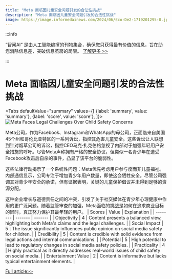 ```yaml
---
title: "Meta 面临因儿童安全问题引发的合法性挑战"
description: "Meta 面临因儿童安全问题引发的合法性挑战"
image: https://image.informedainews.com/2024/06/Eco-De2-1719201295-0.jpg
---
```



:::info

“智闻AI“ 是由人工智能编撰的刊物集合，确保您只获得最有价值的信息，旨在助您消除信息差，突破信息茧房的局限。  [了解更多 >>](/)

:::

# Meta 面临因儿童安全问题引发的合法性挑战


<Tabs
	defaultValue="summary"
	values={[
	{label: 'summary', value: 'summary'},
	{label: 'score', value: 'score'},
]}>
<TabItem value="summary">
<img
  src="https://image.informedainews.com/2024/06/Eco-De2-1719201295-0.jpg"
  alt="Meta Faces Legal Challenges Over Child Safety Concerns"
/>



Meta公司，作为Facebook、Instagram和WhatsApp的母公司，正面临来自美国45个州和哥伦比亚特区的一系列诉讼，指控其危害儿童安全。这些诉讼让人联想到针对烟草公司的诉讼，指控CEO马克·扎克伯格忽视了内部对于加强年轻用户安全措施的呼吁。尽管Meta声称拥有严格的安全协议，但类似一名青少年在遭受Facebook攻击后自杀的事件，凸显了该平台的脆弱性。

这些法律行动揭示了一个系统性问题：Meta优先考虑用户参与度而非儿童福祉。内部通信显示，公司专注于增加青少年用户数量，即使这会牺牲安全。尽管公司强调其对青少年安全的承诺，但有证据表明，关键的儿童保护倡议并未得到足够的资源分配。

这种企业增长与道德责任之间的冲突，引发了关于社交媒体在青少年心理健康中作用的更广泛问题。随着监管审查的加强，Meta面临的挑战是如何在追求商业目标的同时，真正努力保护其最年轻的用户。
</TabItem>
<TabItem value="score">
	| Scores     | Value   | Explanation |
	| -------- | ------- | ------- |
	| Objectivity  | 4    | Content presents a balanced view, highlighting both Meta's claims and the legal challenges.    |
	| Social Impact | 5     | The issue significantly influences public opinion on social media safety for children.    |
	| Credibility    | 5    | Content is credible with solid evidence from legal actions and internal communications.    |
	| Potential    | 5    | High potential to lead to regulatory changes in social media safety policies.    |
	| Practicality    | 4    | Highly practical as it directly addresses real-world issues of child safety on social media.    |
	| Entertainment Value    | 2    | Content is informative but lacks typical entertainment elements.    |
</TabItem>
</Tabs>

[Full article>>](https://www.cnbeta.com.tw/articles/tech/1435763.htm)
